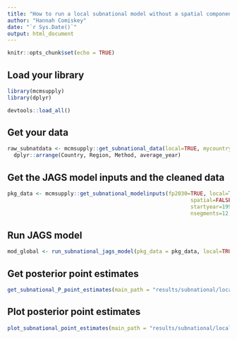 ```yaml
---
title: "How to run a local subnational model without a spatial component"
author: "Hannah Comiskey"
date: "`r Sys.Date()`"
output: html_document
---
```


```r
knitr::opts_chunk$set(echo = TRUE)
```

## Load your library

```r
library(mcmsupply)
library(dplyr)
```


```r
devtools::load_all()
```


## Get your data

```r
raw_subnatdata <- mcmsupply::get_subnational_data(local=TRUE, mycountry="Nepal") %>%
  dplyr::arrange(Country, Region, Method, average_year)
```

## Get the JAGS model inputs and the cleaned data

```r
pkg_data <- mcmsupply::get_subnational_modelinputs(fp2030=TRUE, local=TRUE,
                                                          spatial=FALSE, mycountry="Nepal",
                                                          startyear=1990, endyear=2028.5,
                                                          nsegments=12, raw_subnatdata)

```

## Run JAGS model

```r
mod_global <- run_subnational_jags_model(pkg_data = pkg_data, local=TRUE, spatial=FALSE, main_path = "results/subnational/local_nonspatial/", n_iter = 80000, n_burnin = 10000, n_thin = 35, mycountry="Nepal")

```


## Get posterior point estimates

```r
get_subnational_P_point_estimates(main_path = "results/subnational/local_nonspatial/", pkg_data, local=TRUE, spatial=FALSE, mycountry="Nepal")
```


## Plot posterior point estimates

```r
plot_subnational_point_estimates(main_path = "results/subnational/local_nonspatial/", pkg_data = pkg_data, vis_path = "visualisation/subnational/local_nonspatial/", local=TRUE, mycountry="Nepal")
```
